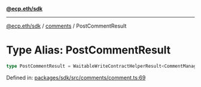 [**@ecp.eth/sdk**](../../index.mdx)

***

[@ecp.eth/sdk](/sdk-reference/index.mdx) / [comments](/sdk-reference/comments/index.mdx) / PostCommentResult

# Type Alias: PostCommentResult

```ts
type PostCommentResult = WaitableWriteContractHelperResult<CommentManagerABIType, "CommentAdded">;
```

Defined in: [packages/sdk/src/comments/comment.ts:69](https://github.com/ecp-eth/comments-monorepo/blob/main/packages/sdk/src/comments/comment.ts#L69)
